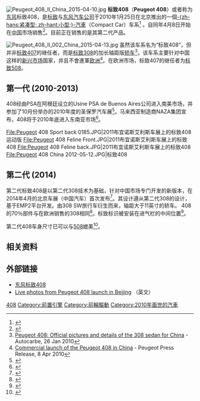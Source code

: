 {{noteTA
|1=zh-hans:福克斯; zh-hant:Focus;
|2=zh-hans:发动机; zh-hant:引擎;
|3=zh-hans:阀; zh-hant:氣門;
}}
[[File:Peugeot_408_II_China_2015-04-10.jpg|thumb]]
'''标致408'''（'''Peugeot 408'''）或者称为[[东风汽车公司|东风]]标致408，是[[标致|标致]]与[[东风汽车公司|东风汽车公司]]于2010年1月25日在北京推出的一個[[紧凑型轿车|-{zh-hans:紧凑型; zh-hant:小型;}-汽車]]（Compact Car）车系<ref name="pressrelease1">{{cite web|url=http://www.peugeot.com/en/news/2010/1/25/408-in-beijing.aspx|title=408 in Beijing|publisher=[[Peugeot|Peugeot]]|date=2010-01-25|accessdate=2010-04-13|archive-date=2012-03-04|archive-url=https://web.archive.org/web/20120304004401/http://www.peugeot.com/en/news/2010/1/25/408-in-beijing.aspx|dead-url=no}}</ref> 。自同年4月8日开始在[[中国|中国]]市场销售<ref name="pressrelease2">{{cite web|url=http://www.peugeot.com/en/news/2010/4/9/commercial-launch-of-the-peugeot-408-in-china.aspx|title=Commercial launch of the Peugeot 408 in China|publisher=[[Peugeot|Peugeot]]|date=2010-04-09|accessdate=2010-04-13|archive-date=2012-05-03|archive-url=https://web.archive.org/web/20120503204043/http://www.peugeot.com/en/news/2010/4/9/commercial-launch-of-the-peugeot-408-in-china.aspx|dead-url=no}}</ref>。目前正在销售的是其第二代产品。

[[File:Peugeot_408_II_002_China_2015-04-13.jpg|right]]
虽然该车系名为“标致408”，但并非[[标致407|标致407]]的继任者，而是[[标致308|标致308]]的加长轴距版[[轿车|轿车]]<ref>[http://www.autocarbe.com/peugeot/peugeot-408-official-pictures-and-details-of-the-308-sedan-for-china/ Peugeot 408: Official pictures and details of the 308 sedan for China] {{webarchive|url=https://web.archive.org/web/20110707191853/http://www.autocarbe.com/peugeot/peugeot-408-official-pictures-and-details-of-the-308-sedan-for-china/ |date=2011-07-07 }} - Autocarbe, 26 Jan 2010</ref>。该车系主要针对中国这样的[[新兴市场|新兴市场]]国家，并且不會進軍[[欧洲|欧洲]]<ref>[http://www.peugeot.com/en/news/2010/4/9/commercial-launch-of-the-peugeot-408-in-china.aspx Commercial launch of the Peugeot 408 in China] {{Wayback|url=http://www.peugeot.com/en/news/2010/4/9/commercial-launch-of-the-peugeot-408-in-china.aspx |date=20120503204043 }} - Peugeot Press Release, 8 Apr 2010</ref>。在欧洲市场，标致407的继任者为[[标致508|标致508]]。

== 第一代 (2010-2013) ==
{{Infobox automobile
|name           = 標緻408
|image          = File:Peugeot 408 2 China 2012-04-15.JPG
|caption        = 2012年標緻408 2.0（中國版）
|manufacturer   = [[標緻|標緻]]
|production     = 2010年至今
|assembly       = {{flag|Argentina}}[[埃爾帕洛馬|埃爾帕洛馬]]<br/>{{flag|China}}[[武漢|武漢]] ([[神龍汽車|DPCA]])<br/>{{flag|Malaysia}}[[莪侖|莪侖]]<br/>{{flag|Russia}}[[卡盧加|卡盧加]]
|body_style     = 4門 [[轎車|轎車]]
|class          = [[緊湊型轎車|緊湊型轎車]]
|predecessor    = [[標緻307|標緻307]]
|wheelbase      = {{convert|2710|mm|in|1|abbr=on}}
|length         = {{convert|4680|mm|in|1|abbr=on}}
|width          = {{convert|1815|mm|in|1|abbr=on}}
|height         = {{convert|1525|mm|in|1|abbr=on}}
|layout         = [[前置前驅|前置前驅]]
| platform = [[標緻雪鐵龍PF2平台|標緻雪鐵龍PF2平台]]
|engine         = 1.6 L [[PSA_TU_engine|TU5JP4]] [[straight-4|I4]] [[汽油引擎|汽油版]]<br />1.6L [[王子引擎|王子]] ''[[Turbo|Turbo]]'' [[Straight-4|I4]] [[汽油引擎|汽油版]]<br />2.0 L [[PSA_EW/DW_engine|EW10A+]] [[straight-4|I4]] [[汽油引擎|汽油版]]
|related        = [[標緻308|標緻308]]
|designer       = 
}}
408经由PSA在阿根廷设立的Usine PSA de Buenos Aires公司进入南美市场，并参加了10月份举办的2010年度的圣保罗汽车展<ref>{{cite web | url = http://www.turbo.fr/actualite-automobile/359908-peugeot-408-conquete-amerique-sud/ | title = Peugeot 408 : à la conquête de l'Amérique du Sud | editor = Turbo.fr | date = 2010-08-23 | accessdate = 2010-08-25 | archive-date = 2016-03-03 | archive-url = https://web.archive.org/web/20160303203228/http://www.turbo.fr/actualite-automobile/359908-peugeot-408-conquete-amerique-sud/ | dead-url = no }}</ref>。马来西亚制造商NAZA集团宣布，408将于2010年底进入东南亚市场<ref>{{cite web | url = http://www.boursier.com/vals/FR/peugeot-la-408-sera-produite-en-malaisie-news-411478.htm | title = Peugeot : la 408 sera produite en Malaisie | editor = Boursier.com | date = 2010-12-06 | accessdate = 2011-03-04 | archive-url = https://web.archive.org/web/20110102083353/http://www.boursier.com/vals/FR/peugeot-la-408-sera-produite-en-malaisie-news-411478.htm | archive-date = 2011-01-02 | dead-url = yes }}</ref>。
{{clr}}

<gallery>
File:Peugeot 408 Sport back 0185.JPG|2011布宜诺斯艾利斯车展上的标致408运动版
File:Peugeot 408 Feline Front.JPG|2011布宜诺斯艾利斯车展上的标致408
File:Peugeot 408 Feline back.JPG|2011布宜诺斯艾利斯车展上的标致408
File:Peugeot 408 China 2012-05-12.JPG|标致408
</gallery>

== 第二代 (2014) ==
{{Infobox automobile
|image          = File:Peugeot 408 II 01 China 2015-04-18.jpg
|caption        = 2015年标致408 (中國版)
|manufacturer   = [[标致|标致]]
|name           = 标致408第二代
|production     = 2014年至今
|assembly       = {{flag|China}}[[武漢|武漢]] ([[神龍汽車|DPCA]])<br/>{{flag|Malaysia}}[[莪侖|莪侖]] (NAZA)
|body_style     = 4門 [[轎車|轎車]]
|class          = [[中型車|中型車]]
|predecessor    = 標致408 (第一代)
|wheelbase      = {{convert|2730|mm|in|1|abbr=on}}
|length         = {{convert|4750|mm|in|1|abbr=on}}
|width          = {{convert|1820|mm|in|1|abbr=on}}
|height         = {{convert|1488|mm|in|1|abbr=on}}
|weight         = {{convert|1420|kg|lb|1|abbr=on}}
|layout         = [[前置前驅|前置前驅]]
|platform       = [[標緻雪鐵龍EMP2平台|標緻雪鐵龍EMP2平台]]
|engine         = 1.6L [[王子引擎|''EP6FDTM Prince'']] ''[[Turbo|Turbo]]'' [[Straight-4|I4]] [[汽油引擎|汽油版]]
|transmission   = 6速 [[自排|自排]]
|related        = [[标致308|标致308]]
|designer       = 
}}
第二代标致408是以第二代308技术为基础，针对中国市场专门开发的新版本，在2014年4月的北京车展（中国汽车）首次发布<ref>{{cite web |url=https://fr.cars.yahoo.com/nouveautes/un-trio-de-nouveaut%C3%A9s-peugeot---salon-de-p%C3%A9kin-2014-150704237.html |title=存档副本 |accessdate=2014-09-04 |deadurl=yes |archiveurl=https://web.archive.org/web/20140927105639/https://fr.cars.yahoo.com/nouveautes/un-trio-de-nouveaut%C3%A9s-peugeot---salon-de-p%C3%A9kin-2014-150704237.html |archivedate=2014-09-27 }}</ref>。其设计遵从第二代308的设计，基于EMP2平台开发。由308 SW旅行车衍生而来，轴距大于11英寸的轿车。 408的70％部件与在欧洲销售的308相同<ref>{{cite web|url=http://www.latribune.fr/entreprises-finance/industrie/automobile/20140121trib000811037/peugeot-va-lancer-une-toute-nouvelle-berline-concue-pour-les-chinois.html|title=Peugeot va lancer une toute nouvelle berline conçue pour les Chinois|editor=latribune.fr|author=Alain-Gabriel Verdevoye|date=2014-01-21|accessdate=2014-04-12|archive-date=2016-09-14|archive-url=https://web.archive.org/web/20160914234706/http://www.latribune.fr/entreprises-finance/industrie/automobile/20140121trib000811037/peugeot-va-lancer-une-toute-nouvelle-berline-concue-pour-les-chinois.html|dead-url=no}}</ref>。标致标识被安装在进气栏的中间位置<ref>{{Cite web |url=http://www.caradisiac.com/Voici-la-nouvelle-Peugeot-408-et-son-logo-delocalise-93930.htm |title=存档副本 |access-date=2014-09-04 |archive-date=2016-08-16 |archive-url=https://web.archive.org/web/20160816222646/http://www.caradisiac.com/Voici-la-nouvelle-Peugeot-408-et-son-logo-delocalise-93930.htm |dead-url=no }}</ref>。 

第二代408车身尺寸已可以与[[标致508|508]]媲美<ref>{{Cite web |url=http://www.caradisiac.com/Nouvelle-Peugeot-408-toutes-les-infos-93944.htm |title=存档副本 |access-date=2014-09-04 |archive-date=2017-04-30 |archive-url=https://web.archive.org/web/20170430091209/http://www.caradisiac.com/Nouvelle-Peugeot-408-toutes-les-infos-93944.htm |dead-url=no }}</ref>。

== 相关资料 ==

{{reflist}}

== 外部链接 ==
*[https://web.archive.org/web/20100203105511/http://www.peugeot.com.cn/web/408/ 东风标致408 ] 
*[http://paultan.org/2010/01/27/live-photos-from-peugeot-408-launch-in-beijing/ Live photos from Peugeot 408 launch in Beijing] {{Wayback|url=http://paultan.org/2010/01/27/live-photos-from-peugeot-408-launch-in-beijing/ |date=20180824194715 }}（英文）

{{Peugeot}}
{{commonscat|Peugeot 408}}

[[Category:標緻車款|408]]
[[Category:前置引擎|Category:前置引擎]]
[[Category:前輪驅動|Category:前輪驅動]]
[[Category:2010年面世的汽車|Category:2010年面世的汽車]]